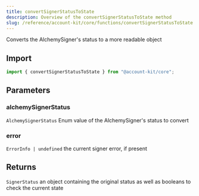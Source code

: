 ```yaml
---
title: convertSignerStatusToState
description: Overview of the convertSignerStatusToState method
slug: /reference/account-kit/core/functions/convertSignerStatusToState
---
```



Converts the AlchemySigner's status to a more readable object

## Import

```ts
import { convertSignerStatusToState } from "@account-kit/core";
```

## Parameters

### alchemySignerStatus

`AlchemySignerStatus`
Enum value of the AlchemySigner's status to convert

### error

`ErrorInfo | undefined`
the current signer error, if present

## Returns

`SignerStatus`
an object containing the original status as well as booleans to check the current state
